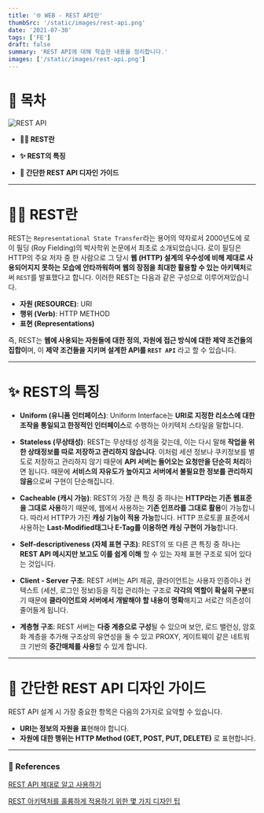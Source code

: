 ```yaml
---
title: '🌐 WEB - REST API란'
thumbSrc: '/static/images/rest-api.png'
date: '2021-07-30'
tags: ['FE']
draft: false
summary: 'REST API에 대해 학습한 내용을 정리합니다.'
images: ['/static/images/rest-api.png']
---
```


# 📌 목차

![REST API](/static/images/rest-api.png)

- **💁🏻 REST란**

- **✨ REST의 특징**

- **🎨 간단한 REST API 디자인 가이드**

---

# 💁🏻 REST란

REST는 `Representational State Transfer`라는 용어의 약자로서 2000년도에 로이 필딩 (Roy Fielding)의 박사학위 논문에서 최초로 소개되었습니다. 로이 필딩은 HTTP의 주요 저자 중 한 사람으로 그 당시 **웹 (HTTP) 설계의 우수성에 비해 제대로 사용되어지지 못하는 모습에 안타까워하며 웹의 장점을 최대한 활용할 수 있는 아키텍처**로써 `REST`를 발표했다고 합니다. 이러한 REST는 다음과 같은 구성으로 이루어져있습니다.

- **자원 (RESOURCE)**: URI
- **행위 (Verb)**: HTTP METHOD
- **표현 (Representations)**

즉, REST는 **웹에 사용되는 자원들에 대한 정의, 자원에 접근 방식에 대한 제약 조건들의 집합이**며, 이 **제약 조건들을 지키며 설계한 API를 `REST API`** 라고 할 수 있습니다.

---

# ✨ REST의 특징

- **Uniform (유니폼 인터페이스)**: Uniform Interface는 **URI로 지정한 리소스에 대한 조작을 통일되고 한정적인 인터페이스**로 수행하는 아키텍처 스타일을 말합니다.

- **Stateless (무상태성)**: REST는 무상태성 성격을 갖는데, 이는 다시 말해 **작업을 위한 상태정보를 따로 저장하고 관리하지 않습니다**. 이처럼 세션 정보나 쿠키정보를 별도로 저장하고 관리하지 않기 때문에 **API 서버는 들어오는 요청만을 단순히 처리**하면 됩니다. 때문에 **서비스의 자유도가 높아지고 서버에서 불필요한 정보를 관리하지 않음**으로써 구현이 단순해집니다.

- **Cacheable (캐시 가능)**: REST의 가장 큰 특징 중 하나는 **HTTP라는 기존 웹표준을 그대로 사용**하기 때문에, 웹에서 사용하는 **기존 인프라를 그대로 활용**이 가능합니다. 따라서 HTTP가 가진 **캐싱 기능이 적용 가능**합니다. HTTP 프로토콜 표준에서 사용하는 **Last-Modified태그나 E-Tag를 이용하면 캐싱 구현이 가능**합니다.

- **Self-descriptiveness (자체 표현 구조)**: REST의 또 다른 큰 특징 중 하나는 **REST API 메시지만 보고도 이를 쉽게 이해** 할 수 있는 자체 표현 구조로 되어 있다는 것입니다.

- **Client - Server 구조**: REST 서버는 API 제공, 클라이언트는 사용자 인증이나 컨텍스트 (세션, 로그인 정보)등을 직접 관리하는 구조로 **각각의 역할이 확실히 구분**되기 때문에 **클라이언트와 서버에서 개발해야 할 내용이 명확**해지고 서로간 의존성이 줄어들게 됩니다.

- **계층형 구조**: REST 서버는 **다중 계층으로 구성**될 수 있으며 보안, 로드 밸런싱, 암호화 계층을 추가해 구조상의 유연성을 둘 수 있고 PROXY, 게이트웨이 같은 네트워크 기반의 **중간매체를 사용**할 수 있게 합니다.

---

# 🎨 간단한 REST API 디자인 가이드

REST API 설계 시 가장 중요한 항목은 다음의 2가지로 요약할 수 있습니다.

- **URI는 정보의 자원을 표**현해야 합니다.
- **자원에 대한 행위는 HTTP Method (GET, POST, PUT, DELETE)** 로 표현합니다.

---

### 🔗 References

[REST API 제대로 알고 사용하기](https://meetup.toast.com/posts/92)

[REST 아키텍처를 훌륭하게 적용하기 위한 몇 가지 디자인 팁](https://spoqa.github.io/2012/02/27/rest-introduction.html)
